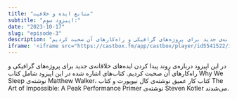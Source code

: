 ```yaml
---
title: "منابع ایده و خلاقیت"
subtitle: "اپیزود سوم:"
date: "2023-10-17"
slug: "episode-3"
description: "در این اپیزود درباره‌ی روند پیدا کردن ایده‌های خلاقانه‌ی جدید برای پروژه‌های گرافیکی و راه‌کارهای آن صحبت کردیم."
iframe: '<iframe src="https://castbox.fm/app/castbox/player/id5541522/id641209981?v=8.22.11&autoplay=0&hide_list=1" frameborder="0" width="100%" height="200"></iframe>'
---
```


در این اپیزود درباره‌ی روند پیدا کردن ایده‌های خلاقانه‌ی جدید برای پروژه‌های گرافیکی و راه‌کارهای آن صحبت کردیم.
کتاب‌های اشاره شده در این اپیزود شامل
کتاب Why We Sleep نوشته‌ی Matthew Walker،
کتاب کار عمیق نوشته‌ی کال نیوپورت
و کتاب The Art of Impossible: A Peak Performance Primer نوشته‌ی Steven Kotler
می‌شدند.
